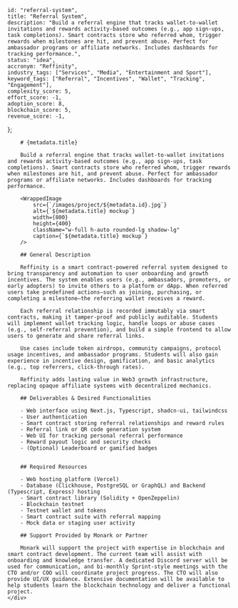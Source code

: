 
    
    id: "referral-system",
    title: "Referral System",
    description: "Build a referral engine that tracks wallet-to-wallet invitations and rewards activity-based outcomes (e.g., app sign-ups, task completions). Smart contracts store who referred whom, trigger rewards when milestones are hit, and prevent abuse. Perfect for ambassador programs or affiliate networks. Includes dashboards for tracking performance.",
    status: "idea",
    accronym: "Reffinity",
    industry_tags: ["Services", "Media", "Entertainment and Sport"],
    keyword_tags: ["Referral", "Incentives", "Wallet", "Tracking", "Engagement"],
    complexity_score: 5,
    effort_score: -1,
    adoption_score: 8,
    blockchain_score: 5,
    revenue_score: -1,
};

<div className="flex">
    <div className="hidden sticky top-0">
        <ProjectMetadata metadata={metadata} />
    </div>
    <div className="w-full">

        # {metadata.title}

        Build a referral engine that tracks wallet-to-wallet invitations and rewards activity-based outcomes (e.g., app sign-ups, task completions). Smart contracts store who referred whom, trigger rewards when milestones are hit, and prevent abuse. Perfect for ambassador programs or affiliate networks. Includes dashboards for tracking performance.
        
        <WrappedImage
            src={`/images/project/${metadata.id}.jpg`}
            alt={`${metadata.title} mockup`}
            width={800}
            height={400}
            className="w-full h-auto rounded-lg shadow-lg"
            caption={`${metadata.title} mockup`}
        />

        ## General Description

        Reffinity is a smart contract-powered referral system designed to bring transparency and automation to user onboarding and growth incentives. The system enables users (e.g., ambassadors, promoters, or early adopters) to invite others to a platform or dApp. When referred users take predefined actions—such as joining, purchasing, or completing a milestone—the referring wallet receives a reward.
        
        Each referral relationship is recorded immutably via smart contracts, making it tamper-proof and publicly auditable. Students will implement wallet tracking logic, handle loops or abuse cases (e.g., self-referral prevention), and build a simple frontend to allow users to generate and share referral links.
        
        Use cases include token airdrops, community campaigns, protocol usage incentives, and ambassador programs. Students will also gain experience in incentive design, gamification, and basic analytics (e.g., top referrers, click-through rates).
        
        Reffinity adds lasting value in Web3 growth infrastructure, replacing opaque affiliate systems with decentralized mechanics.

        ## Deliverables & Desired Functionalities

        - Web interface using Next.js, Typescript, shadcn-ui, tailwindcss
        - User authentication 
        - Smart contract storing referral relationships and reward rules
        - Referral link or QR code generation system
        - Web UI for tracking personal referral performance
        - Reward payout logic and security checks
        - (Optional) Leaderboard or gamified badges


        ## Required Resources

        - Web hosting platform (Vercel)
        - Database (Clickhouse, PostgreSQL or GraphQL) and Backend (Typescript, Express) hosting
        - Smart contract library (Solidity + OpenZeppelin)
        - Blockchain testnet
        - Testnet wallet and tokens
        - Smart contract suite with referral mapping
        - Mock data or staging user activity

        ## Support Provided by Monark or Partner

        Monark will support the project with expertise in blockchain and smart contract development. The current team will assist with onboarding and knowledge transfer. A dedicated Discord server will be used for communication, and bi-monthly Sprint-style meetings with the CTO and/or COO will coordinate project progress. The CTO will also provide UI/UX guidance. Extensive documentation will be available to help students learn the blockchain technology and deliver a functional project.
    </div>
</div>